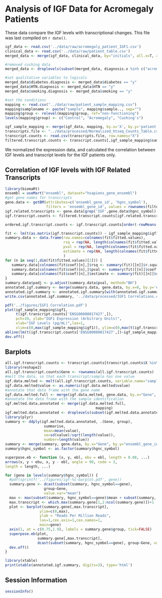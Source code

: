 Analysis of IGF Data for Acromegaly Patients
=============================================================

These data compare the IGF levels with transcriptional changes.  This file was last compiled on ```r date()```.

```r
igf_data <- read.csv('../data/raw/acromegaly_patient_IGF1.csv')
clinical_data <- read.csv('../data/raw/patient_table.csv')
merged_data <- merge(igf_data, clinical_data, by="initials", all.x=T, all.y=F)

#removed cushing data
merged_data <- droplevels(subset(merged_data, diagnosis.x %in% c("acromegaly", "non secreting adenoma")))

#set qualitative variables to logicals
merged_data$diabetes.diagnosis <- merged_data$diabetes == "y"
merged_data$HTN.diagnosis <- merged_data$HTN == "y"
merged_data$smoking.diagnosis <- merged_data$smoking == "y"

#set the conditions
mapping <- read.csv("../data/raw/patient_sample_mapping.csv")
mapping$samplename <- paste("sample", mapping$sample.., sep="")
mapping$group <- relevel(mapping$group, ref="non-functioning")
levels(mapping$group) <- c("Control", "Acromegaly", "Cushing's")

igf_sample_mapping <- merge(igf_data, mapping, by.x='X', by.y='patient..')
transcripts.file <- "../data/processed/Normalized_htseq_Counts_Table.csv"
transcript.counts <- read.csv(transcripts.file, row.names="X")
filtered.transcript.counts <- transcript.counts[,igf_sample_mapping$samplename]
```

We normalized the expression data, and calculated the correlation between IGF levels and transcript levels for the IGF patients only.

Correlation of IGF levels with IGF Related Transcripts
--------------------------------------------------------

```r
library(biomaRt)
ensembl = useMart("ensembl", dataset="hsapiens_gene_ensembl")
#get gene names for transcripts
gene.data <- getBM(attributes=c('ensembl_gene_id', 'hgnc_symbol'),
                   filters = 'ensembl_gene_id', values = rownames(filtered.transcript.counts), mart = ensembl)
igf.related.transcripts <- gene.data[grep('IGF',gene.data$hgnc_symbol),]
igf.transcript.counts <- filtered.transcript.counts[igf.related.transcripts$ensembl_gene_id,]

ordered.igf.transcript.counts <- igf.transcript.counts[order(-rowMeans(igf.transcript.counts)),]

fit <- lm(t(as.matrix(igf.transcript.counts)) ~ igf_sample_mapping$igf1) 
summary.data <- data.frame(row.names=colnames(fit$fitted.values),
                           rsq = rep(NA, length(colnames(fit$fitted.values))),
                           pval = rep(NA, length(colnames(fit$fitted.values))),
                           estimate = rep(NA, length(colnames(fit$fitted.values)))
                           )
for (n in seq(1,dim(fit$fitted.values)[2])) {
   summary.data[colnames(fit$coef)[n],]$rsq <- summary(fit)[[n]]$r.squared
   summary.data[colnames(fit$coef)[n],]$pval <- summary(fit)[[n]]$coefficients[2,4]
   summary.data[colnames(fit$coef)[n],]$estimate <- summary(fit)[[n]]$coefficients[2,1] 
}
summary.data$padj <- p.adjust(summary.data$pval, method="BH")
annotated.igf.summary <- merge(summary.data, gene.data, by.x=0, by.y='ensembl_gene_id')
annotated.igf.summary <- annotated.igf.summary[with(annotated.igf.summary, order(pval)), ]
write.csv(annotated.igf.summary, '../data/processed/IGF1 Correlations.csv')
```


```r
pdf('../figures/IGF1 Correlation.pdf')
plot(igf_sample_mapping$igf1,
     t(igf.transcript.counts['ENSG00000017427',]),
     pch=19, ylab="IGF1 Expression (Arbitrary Units)",
     xlab="IGF Levels (pg/mL)",las=1,
     xlim=c(0,max(igf_sample_mapping$igf1)), ylim=c(0,max(t(igf.transcript.counts['ENSG00000017427',]))))
abline(lm(t(igf.transcript.counts['ENSG00000017427',])~igf_sample_mapping$igf1))
dev.off()
```

## Barplots

```r
all.igf.transcript.counts <- transcript.counts[transcript.counts$X %in% igf.related.transcripts$ensembl_gene_id,]
library(reshape2)
all.igf.transcript.counts$Gene <- rownames(all.igf.transcript.counts)
#melt the data, so that each transcript/sample has one value
igf.data.melted <- melt(all.igf.transcript.counts, variable.name="samplename", id.vars="Gene")
igf.data.melted$value <- as.numeric(igf.data.melted$value)
#annotate that data frame with the gene name
igf.data.melted.full <- merge(igf.data.melted, gene.data, by.x="Gene", by.y="ensembl_gene_id", all.x=T)
#annotate the data frame with the sample identification
igf.melted.data.annotated <- merge(igf.data.melted.full, 
                                          mapping)
igf.melted.data.annotated <- droplevels(subset(igf.melted.data.annotated, group != "Cushing's"))
library(plyr)
summary <- ddply(igf.melted.data.annotated, .(Gene, group),
                  summarise,
                  mean=mean(value),
                  se=sd(value)/sqrt(length(value)),
                  number=length(value))
summary <- merge(summary, gene.data, by.x="Gene", by.y="ensembl_gene_id", all.x=T)
summary$hgnc_symbol <- as.factor(summary$hgnc_symbol)

superpose.eb <- function (x, y, ebl, ebu = ebl, length = 0.08, ...)
arrows(x, y + ebu, x, y - ebl, angle = 90, code = 3,
length = length, ...)

for (gene in levels(summary$hgnc_symbol)) {
  #pdf(sprintf('../figures/igf-%s-barplot.pdf', gene))
  summary.gene <- dcast(subset(summary, hgnc_symbol==gene),
                  group~Gene, 
                  value.var="mean")
  max <- max(subset(summary, hgnc_symbol==gene)$mean + subset(summary, hgnc_symbol==gene)$se)
  max.transcript <- which.max(summary.gene[1,2:ncol(summary.gene)])+1
  plot <- barplot(summary.gene[,max.transcript],
                ylim=c(0,max),
                ylab = "Reads Per Million Reads",
                las=1,cex.axis=1,cex.names=1,
                main=gene)
  axis(1, at = c(0.75,1.9), labels = summary.gene$group, tick=FALSE)
  superpose.eb(plot, 
               summary.gene[,max.transcript], 
               dcast(subset(summary, hgnc_symbol==gene), group~Gene, value.var="se")[,max.transcript])
  dev.off()
}
```

```r
library(xtable)
print(xtable(annotated.igf.summary, digits=3), type='html')
``` 


Session Information
-------------------
```r
sessionInfo()
```
